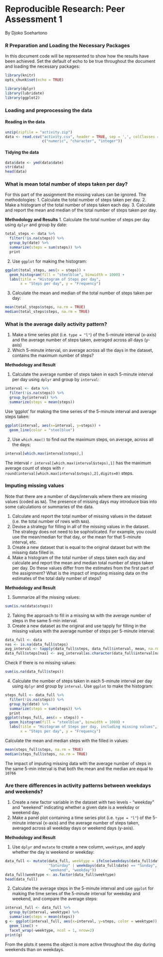 **Reproducible Research: Peer Assessment 1**
========================================
By Djoko Soehartono

### **R Preparation and Loading the Necessary Packages**
In this document code will be represented to show how the results have been achieved. Set the default of echo to be true throughout the document and loading the necessary packages:
```r
library(knitr)
opts_chunk$set(echo = TRUE)

library(dplyr)
library(lubridate)
library(ggplot2)
```


### **Loading and preprocessing the data**
#### **Reading in the data**
```r
unzip(zipfile = "activity.zip")
data <- read.csv("activity.csv", header = TRUE, sep = ',', colClasses = 
                 c("numeric", "character", "integer"))
```
#### **Tidying the data**
```r
data$date <- ymd(data$date)
str(data)
head(data)
```

### **What is mean total number of steps taken per day?**
For this part of the assignment the missing values can be ignored.
The methodologies:
1. Calculate the total number of steps taken per day.
2. Make a histogram of the total number of steps taken each day.
3. Calculate and report the mean and median of the total number of steps taken per day.

**Methodology and Results**
1. Calculate the total number of steps per day using `dplyr` and group by date:
```r
total_steps <- data %>%
  filter(!is.na(steps)) %>%
  group_by(date) %>%
  summarize(steps = sum(steps)) %>%
  print
```

2. Use `ggplot` for making the histogram:
```r
ggplot(total_steps, aes(x = steps)) +
  geom_histogram(fill = "steelblue", binwidth = 1000) +
  labs(title = "Histogram of Steps per day", 
       x = "Steps per day", y = "Frequency")
```

3. Calculate the mean and median of the total number of steps taken per day:
```r
mean(total_steps$steps, na.rm = TRUE)
median(total_steps$steps, na.rm = TRUE)
```


### **What is the average daily activity pattern?**
1. Make a time series plot (i.e. `type = "l"`) of the 5-minute interval (x-axis) and the average number of steps taken, averaged across all days (y-axis)
2. Which 5-minute interval, on average across all the days in the dataset, contains the maximum number of steps?

**Methodology and Result**

1. Calculate the average number of steps taken in each 5-minute interval per day using `dplyr` and group by `interval`:
```r
interval <- data %>%
  filter(!is.na(steps)) %>%
  group_by(interval) %>%
  summarize(steps = mean(steps))
```
Use 'ggplot' for making the time series of the 5-minute interval and average steps taken:
```r
ggplot(interval, aes(x=interval, y=steps)) +
  geom_line(color = "steelblue")
```

2. Use `which.max()` to find out the maximum steps, on average, across all the days:
```r
interval[which.max(interval$steps),]
```

The interval `r interval[which.max(interval$steps),1]` has the maximum average count of steps with `r round(interval[which.max(interval$steps),2],digits=0)` steps.


### **Imputing missing values**
Note that there are a number of days/intervals where there are missing values (coded as `NA`). The presence of missing days may introduce bias into some calculations or summaries of the data.

1. Calculate and report the total number of missing values in the dataset (i.e. the total number of rows with `NA`s).
2. Devise a strategy for filling in all of the missing values in the dataset. The strategy does not need to be sophisticated. For example, you could use the mean/median for that day, or the mean for that 5-minute interval, etc.
3. Create a new dataset that is equal to the original dataset but with the missing data filled in.
4. Make a histogram of the total number of steps taken each day and calculate and report the mean and median total number of steps taken per day. Do these values differ from the estimates from the first part of the assignment? What is the impact of imputing missing data on the estimates of the total daily number of steps?

**Methodology and Result**

1. Summarize all the missing values:
```r
sum(is.na(data$steps))
```

2. Taking the approach to fill in a missing `NA` with the average number of steps in the same 5-min interval.
3. Create a new dataset as the original and use tapply for filling in the missing values with the average number of steps per 5-minute interval:
```r
data_full <- data
nas <- is.na(data_full$steps)
avg_interval <- tapply(data_full$steps, data_full$interval, mean, na.rm=TRUE, simplify=TRUE)
data_full$steps[nas] <- avg_interval[as.character(data_full$interval[nas])]
```
Check if there is no missing values:
```r
sum(is.na(data_full$steps))
```

4. Calculate the number of steps taken in each 5-minute interval per day using `dplyr` and group by `interval`. Use `ggplot` to make the histogram:
```r
steps_full <- data_full %>%
  filter(!is.na(steps)) %>%
  group_by(date) %>%
  summarize(steps = sum(steps)) %>%
  print
ggplot(steps_full, aes(x = steps)) +
  geom_histogram(fill = "steelblue", binwidth = 1000) +
  labs(title = "Histogram of Steps per day, including missing values", 
       x = "Steps per day", y = "Frequency")
```

Calculate the mean and median steps with the filled in values:
```r
mean(steps_full$steps, na.rm = TRUE)
median(steps_full$steps, na.rm = TRUE)
```
The impact of imputing missing data with the average number of steps in the same 5-min interval is that both the mean and the median are equal to `10766`


### **Are there differences in activity patterns between weekdays and weekends?**
1. Create a new factor variable in the dataset with two levels - "weekday" and "weekend" indicating whether a given date is a weekday or weekend day.
2. Make a panel plot containing a time series plot (i.e. `type = "l"`) of the 5-minute interval (x-axis) and the average number of steps taken, averaged across all weekday days or weekend days (y-axis).

**Methodology and Result**

1. Use `dplyr` and `mutate` to create a new column, `weektype`, and apply whether the day is weekend or weekday:
```r
data_full <- mutate(data_full, weektype = ifelse(weekdays(data_full$date) == 
                    "Saturday" | weekdays(data_full$date) == "Sunday", 
                    "weekend", "weekday"))
data_full$weektype <- as.factor(data_full$weektype)
head(data_full)
```

2. Calculate the average steps in the 5-minute interval and use `ggplot` for making the time series of the 5-minute interval for weekday and weekend, and compare the average steps:
```r
interval_full <- data_full %>%
  group_by(interval, weektype) %>%
  summarise(steps = mean(steps))
g <- ggplot(interval_full, aes(x=interval, y=steps, color = weektype)) +
  geom_line() +
  facet_wrap(~weektype, ncol = 1, nrow=2)
print(g)
```

From the plots it seems the object is more active throughout the day during weekends than on weekdays.